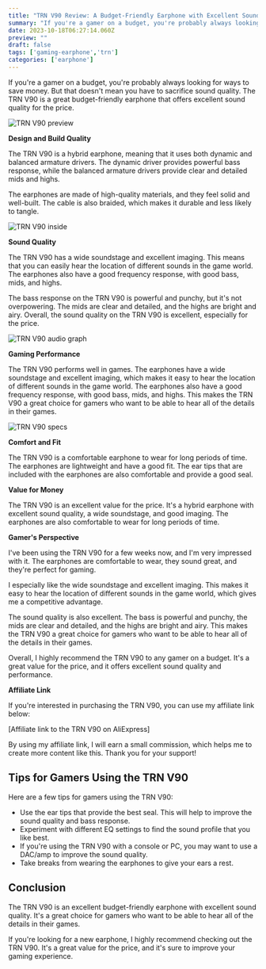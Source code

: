 ```yaml
---
title: "TRN V90 Review: A Budget-Friendly Earphone with Excellent Sound Quality"
summary: "If you're a gamer on a budget, you're probably always looking for ways to save money. But that doesn't mean you have to sacrifice sound quality. The TRN V90 is a great budget-friendly earphone that offers excellent sound quality for the price."
date: 2023-10-18T06:27:14.060Z
preview: ""
draft: false
tags: ['gaming-earphone','trn']
categories: ['earphone']
---
```


If you're a gamer on a budget, you're probably always looking for ways to save money. But that doesn't mean you have to sacrifice sound quality. The TRN V90 is a great budget-friendly earphone that offers excellent sound quality for the price.

![TRN V90 preview](/static/images/trn-v90/trn-v90-preview.webp)

**Design and Build Quality**

The TRN V90 is a hybrid earphone, meaning that it uses both dynamic and balanced armature drivers. The dynamic driver provides powerful bass response, while the balanced armature drivers provide clear and detailed mids and highs.

The earphones are made of high-quality materials, and they feel solid and well-built. The cable is also braided, which makes it durable and less likely to tangle.

![TRN V90 inside](/static/images/trn-v90/trn-v90-inside.webp)

**Sound Quality**

The TRN V90 has a wide soundstage and excellent imaging. This means that you can easily hear the location of different sounds in the game world. The earphones also have a good frequency response, with good bass, mids, and highs.

The bass response on the TRN V90 is powerful and punchy, but it's not overpowering. The mids are clear and detailed, and the highs are bright and airy. Overall, the sound quality on the TRN V90 is excellent, especially for the price.

![TRN V90 audio graph](/static/images/trn-v90/trn-v90-chart.webp)

**Gaming Performance**

The TRN V90 performs well in games. The earphones have a wide soundstage and excellent imaging, which makes it easy to hear the location of different sounds in the game world. The earphones also have a good frequency response, with good bass, mids, and highs. This makes the TRN V90 a great choice for gamers who want to be able to hear all of the details in their games.

![TRN V90 specs](/static/images/trn-v90/trn-v90-spec.webp)

**Comfort and Fit**

The TRN V90 is a comfortable earphone to wear for long periods of time. The earphones are lightweight and have a good fit. The ear tips that are included with the earphones are also comfortable and provide a good seal.

**Value for Money**

The TRN V90 is an excellent value for the price. It's a hybrid earphone with excellent sound quality, a wide soundstage, and good imaging. The earphones are also comfortable to wear for long periods of time.

**Gamer's Perspective**

I've been using the TRN V90 for a few weeks now, and I'm very impressed with it. The earphones are comfortable to wear, they sound great, and they're perfect for gaming.

I especially like the wide soundstage and excellent imaging. This makes it easy to hear the location of different sounds in the game world, which gives me a competitive advantage.

The sound quality is also excellent. The bass is powerful and punchy, the mids are clear and detailed, and the highs are bright and airy. This makes the TRN V90 a great choice for gamers who want to be able to hear all of the details in their games.

Overall, I highly recommend the TRN V90 to any gamer on a budget. It's a great value for the price, and it offers excellent sound quality and performance.

**Affiliate Link**

If you're interested in purchasing the TRN V90, you can use my affiliate link below:

[Affiliate link to the TRN V90 on AliExpress]

By using my affiliate link, I will earn a small commission, which helps me to create more content like this. Thank you for your support!

## Tips for Gamers Using the TRN V90

Here are a few tips for gamers using the TRN V90:

* Use the ear tips that provide the best seal. This will help to improve the sound quality and bass response.
* Experiment with different EQ settings to find the sound profile that you like best.
* If you're using the TRN V90 with a console or PC, you may want to use a DAC/amp to improve the sound quality.
* Take breaks from wearing the earphones to give your ears a rest.

## Conclusion

The TRN V90 is an excellent budget-friendly earphone with excellent sound quality. It's a great choice for gamers who want to be able to hear all of the details in their games.

If you're looking for a new earphone, I highly recommend checking out the TRN V90. It's a great value for the price, and it's sure to improve your gaming experience.